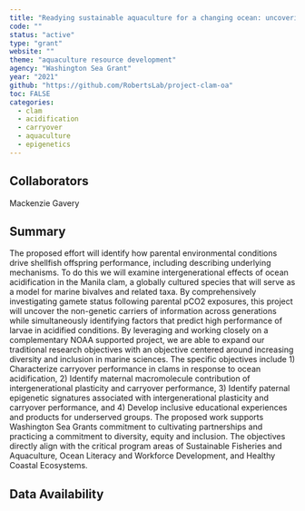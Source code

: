```yaml
---
title: "Readying sustainable aquaculture for a changing ocean: uncovering the mechanisms associated with intergenerational carryover effects to enhance bivalve resilience to acidification"
code: ""
status: "active"
type: "grant"
website: ""
theme: "aquaculture resource development"
agency: "Washington Sea Grant"
year: "2021"
github: "https://github.com/RobertsLab/project-clam-oa"
toc: FALSE
categories:
  - clam
  - acidification
  - carryover 
  - aquaculture
  - epigenetics
---
```


## Collaborators

Mackenzie Gavery

## Summary

The proposed effort will identify how parental environmental conditions drive shellfish offspring performance, including describing underlying mechanisms. To do this we will examine intergenerational effects of ocean acidification in the Manila clam, a globally cultured species that will serve as a model for marine bivalves and related taxa. By comprehensively investigating gamete status following parental pCO2 exposures, this project will uncover the non-genetic carriers of information across generations while simultaneously identifying factors that predict high performance of larvae in acidified conditions. By leveraging and working closely on a complementary NOAA supported project, we are able to expand our traditional research objectives with an objective centered around increasing diversity and inclusion in marine sciences. The specific objectives include 1) Characterize carryover performance in clams in response to ocean acidification, 2) Identify maternal macromolecule contribution of intergenerational plasticity and carryover performance, 3) Identify paternal epigenetic signatures associated with intergenerational plasticity and carryover performance, and 4) Develop inclusive educational experiences and products for underserved groups. The proposed work supports Washington Sea Grants commitment to cultivating partnerships and practicing a commitment to diversity, equity and inclusion. The objectives directly align with the critical program areas of Sustainable Fisheries and Aquaculture, Ocean Literacy and Workforce Development, and Healthy Coastal Ecosystems.

## Data Availability
